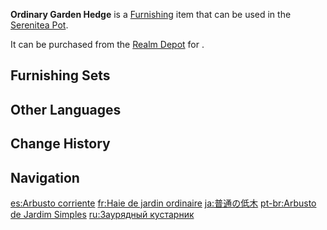 {{Furnishing Infobox
|id             = 372403
|image          = Item Ordinary Garden Hedge.png
|category       = Landform
|subcategory    = Large Shrub
|quality        = 3
|adeptal_energy = 20
|load           = 50
|reduced_load   = 50
|description    = Standard garden hedgerow.<br>Because hedges often contain hidden items, the [[Knights of Favonius]] have used them in the past to set up a training ground to simulate battling against [[Dendro Slimes]].
|source1        = [[Realm Depot]]
|mention        = Knights of Favonius
}}
'''Ordinary Garden Hedge''' is a [[Furnishing]] item that can be used in the [[Serenitea Pot]].

It can be purchased from the [[Realm Depot]] for {{Item|Realm Currency|30|x=80}}.

==Furnishing Sets==
{{Craft Usage|type=Furnishing Set}}

==Other Languages==
{{Other Languages
|default_hidden = 1
|en      = Ordinary Garden Hedge
|zhs     = 平平无奇的灌木丛
|zhs_rm  = Píngpíngwúqí de Guànmù-cóng
|zht     = 平平無奇的灌木叢
|zht_rm  = Píngpíngwúqí de Guànmù-cóng
|ja      = 普通の低木
|ja_rm   = Futsuu no Teiboku
|ko      = 흔하디 흔한 관목 덤불
|es      = Arbusto corriente
|fr      = Haie de jardin ordinaire
|ru      = Заурядный кустарник
|th      = พุ่มไม้ธรรมดา
|th_rm   = 
|vi      = Bụi Cây Bằng Phẳng
|de      = Einfacher Busch
|id      = Semak Taman Biasa
|pt      = Arbusto de Jardim Simples
|tr      = Sıradan Bahçe Çiti
|it      = Siepe da giardino comune
}}

==Change History==
{{Change History|1.5}}

==Navigation==
{{Furnishing Navbox|exterior}}

[[es:Arbusto corriente]]
[[fr:Haie de jardin ordinaire]]
[[ja:普通の低木]]
[[pt-br:Arbusto de Jardim Simples]]
[[ru:Заурядный кустарник]]